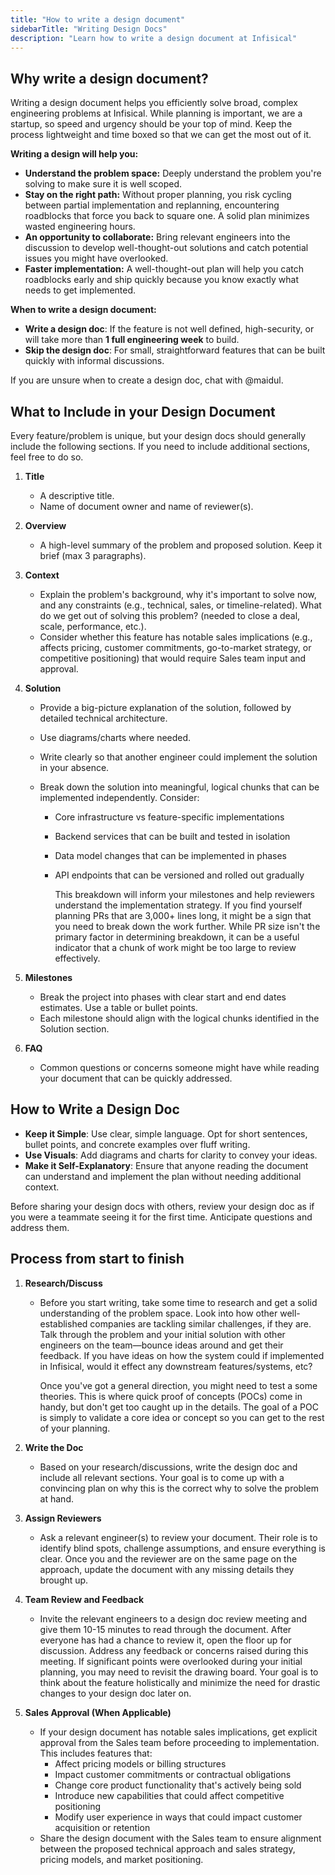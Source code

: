 ```yaml
---
title: "How to write a design document"
sidebarTitle: "Writing Design Docs"
description: "Learn how to write a design document at Infisical"
---
```


## **Why write a design document?**

Writing a design document helps you efficiently solve broad, complex engineering problems at Infisical. While planning is important, we are a startup, so speed and urgency should be your top of mind. Keep the process lightweight and time boxed so that we can get the most out of it.

**Writing a design will help you:**

- **Understand the problem space:** Deeply understand the problem you're solving to make sure it is well scoped.
- **Stay on the right path:** Without proper planning, you risk cycling between partial implementation and replanning, encountering roadblocks that force you back to square one. A solid plan minimizes wasted engineering hours.
- **An opportunity to collaborate:** Bring relevant engineers into the discussion to develop well-thought-out solutions and catch potential issues you might have overlooked.
- **Faster implementation:** A well-thought-out plan will help you catch roadblocks early and ship quickly because you know exactly what needs to get implemented.

**When to write a design document:**

- **Write a design doc**: If the feature is not well defined, high-security, or will take more than **1 full engineering week** to build.
- **Skip the design doc**: For small, straightforward features that can be built quickly with informal discussions.

If you are unsure when to create a design doc, chat with @maidul.

## **What to Include in your Design Document**

Every feature/problem is unique, but your design docs should generally include the following sections. If you need to include additional sections, feel free to do so.

1. **Title**
   - A descriptive title.
   - Name of document owner and name of reviewer(s).
2. **Overview**
   - A high-level summary of the problem and proposed solution. Keep it brief (max 3 paragraphs).
3. **Context**
   - Explain the problem's background, why it's important to solve now, and any constraints (e.g., technical, sales, or timeline-related). What do we get out of solving this problem? (needed to close a deal, scale, performance, etc.).
   - Consider whether this feature has notable sales implications (e.g., affects pricing, customer commitments, go-to-market strategy, or competitive positioning) that would require Sales team input and approval.
4. **Solution**

   - Provide a big-picture explanation of the solution, followed by detailed technical architecture.
   - Use diagrams/charts where needed.
   - Write clearly so that another engineer could implement the solution in your absence.
   - Break down the solution into meaningful, logical chunks that can be implemented independently. Consider:

     - Core infrastructure vs feature-specific implementations
     - Backend services that can be built and tested in isolation
     - Data model changes that can be implemented in phases
     - API endpoints that can be versioned and rolled out gradually

       This breakdown will inform your milestones and help reviewers understand the implementation strategy. If you find yourself planning PRs that are 3,000+ lines long, it might be a sign that you need to break down the work further. While PR size isn't the primary factor in determining breakdown, it can be a useful indicator that a chunk of work might be too large to review effectively.

5. **Milestones**
   - Break the project into phases with clear start and end dates estimates. Use a table or bullet points.
   - Each milestone should align with the logical chunks identified in the Solution section.
6. **FAQ**
   - Common questions or concerns someone might have while reading your document that can be quickly addressed.

## **How to Write a Design Doc**

- **Keep it Simple**: Use clear, simple language. Opt for short sentences, bullet points, and concrete examples over fluff writing.
- **Use Visuals**: Add diagrams and charts for clarity to convey your ideas.
- **Make it Self-Explanatory**: Ensure that anyone reading the document can understand and implement the plan without needing additional context.

Before sharing your design docs with others, review your design doc as if you were a teammate seeing it for the first time. Anticipate questions and address them.

## **Process from start to finish**

1. **Research/Discuss**

   - Before you start writing, take some time to research and get a solid understanding of the problem space. Look into how other well-established companies are tackling similar challenges, if they are.
     Talk through the problem and your initial solution with other engineers on the team—bounce ideas around and get their feedback. If you have ideas on how the system could if implemented in Infisical, would it effect any downstream features/systems, etc?

     Once you've got a general direction, you might need to test a some theories. This is where quick proof of concepts (POCs) come in handy, but don't get too caught up in the details. The goal of a POC is simply to validate a core idea or concept so you can get to the rest of your planning.

2. **Write the Doc**
   - Based on your research/discussions, write the design doc and include all relevant sections. Your goal is to come up with a convincing plan on why this is the correct why to solve the problem at hand.
3. **Assign Reviewers**
   - Ask a relevant engineer(s) to review your document. Their role is to identify blind spots, challenge assumptions, and ensure everything is clear. Once you and the reviewer are on the same page on the approach, update the document with any missing details they brought up.
4. **Team Review and Feedback**
   - Invite the relevant engineers to a design doc review meeting and give them 10-15 minutes to read through the document. After everyone has had a chance to review it, open the floor up for discussion. Address any feedback or concerns raised during this meeting. If significant points were overlooked during your initial planning, you may need to revisit the drawing board. Your goal is to think about the feature holistically and minimize the need for drastic changes to your design doc later on.
5. **Sales Approval (When Applicable)**
   - If your design document has notable sales implications, get explicit approval from the Sales team before proceeding to implementation. This includes features that:
     - Affect pricing models or billing structures
     - Impact customer commitments or contractual obligations
     - Change core product functionality that's actively being sold
     - Introduce new capabilities that could affect competitive positioning
     - Modify user experience in ways that could impact customer acquisition or retention
   - Share the design document with the Sales team to ensure alignment between the proposed technical approach and sales strategy, pricing models, and market positioning.
